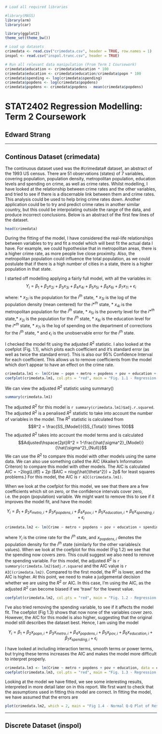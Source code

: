 ```r
# Load all required libraries

#library(MASS)
library(arm)
library(car)

library(ggplot2)
theme_set(theme_bw())

# Load up datasets
crimedata <- read.csv("crimedata.csv", header = TRUE, row.names = 1)
inspol <- read.csv("inspol.trunc.csv", header = TRUE)

# Run all relevant data manipulation (From Term 1 Coursework)
crimedata$education <- crimedata$education * 100
crimedata$education <- crimedata$education/crimedata$popn * 100
crimedata$spending <- log(crimedata$spending)
crimedata$popdens <- log(crimedata$popdens)
crimedata$popdens <- crimedata$popdens - mean(crimedata$popdens)

```
STAT2402 Regression Modelling: Term 2 Coursework
=
Edward Strang
-
***

Continous Dataset (crimedata)
-
The continuous dataset used was the #crimedata# dataset, an abstract of the 1993 US census. There are 51 observations (states) of 7 variables, covering population, population density, metropolitan population, education levels and spending on crime, as well as crime rates. Whilst modelling, I have looked at the relationship between crime rates and the other variables, and tried to see if there is a discernable link between them and crime rates. This analysis could be used to help bring crime rates down. Another application could be to try and predict crime rates in another similar country, but this could be interpolating outside the range of the data, and produce incorrect conclusions. Below is an abstract of the first few lines of the dataset.

```r
head(crimedata)
```

During the fitting of the model, I have considered the real-life relationships between variables to try and fit a model which will best fit the actual data I have. For example, we could hypothesise that in metropolitan areas, there is a higher crime rate, as more people live close proximity. Also, the metropolitan population could influence the total population, as we could postulate that if there is a high number of cities in a state, there is a higher population in that state.

I started off modelling applying a fairly full model, with all the variables in:
$$Y_i = \beta_1 + \beta_2x_{2i} + \beta_3x_{3i} + \beta_4x_{4i} + \beta_5x_{5i} + \beta_6x_{6i} + \beta_7x_{7i} + \epsilon_i$$

where: 
* $x_{2i}$ is the population for the $i^{th}$ state,
* $x_{3i}$ is the log of the population density (mean centered) for the $i*^{th}$ state,
* $x_{4i}$ is the metropolitan population for the $i^{th}$ state,
* $x_{5i}$ is the poverty level for the $i*^{th}$ state,* $x_{2i}$ is the population for the $i^{th}$ state,
* $x_{6i}$ is the education level for the $i*^{th}$ state,
* $x_{7i}$ is the log of spending on the department of corrections for the $i^{th}$ state,
* and $\epsilon_i$ is the unobservable error for the $i^{th}$ state.

I checked the model fit using the adjusted $R^2$ statistic. I also looked at the coefplot (Fig. 1.1), which plots each coefficient and it's standard error (as well as twice the standard error). This is also our 95% Confidence Interval for each coefficient. This allows us to remove coefficients from the model which don't appear to have an effect on the crime rate.

```r
crimedata.lm1 <- lm(Crime ~ popn + metro + popdens + pov + education + spending, data = crimedata)
coefplot(crimedata.lm1, col.pts = "red", main = "Fig. 1.1 - Regression Coefficient Estimates and C.I.\'s")
```

We can view the adjusted $R^2$ statistic using summary()
```r
summary(crimedata.lm1)
```

The adjusted $R^2$ for this model is `r summary(crimedata.lm1)$adj.r.squared`. The adjusted $R^2$ is a penalised $R^2$ statistic to take into account the number of variables in the model. The $R^2$ statistic is calculated from $$R^2 = \frac{SS_{Model}}{SS_{Total}} \times 100$$
The adjusted $R^2$ takes into account the model terms and is calculated $$Adjusted\hspace{2pt}R^2 = 1-\frac{\hat{\sigma^2}_{Model}}{\hat{\sigma^2}_{Null}}$$
We can use the $R^2$ to compare this model with other models using the same data. We can also use something called the AIC (Akaike's Information Criteron) to compare this model with other models. The AIC is calculated $AIC = -2log(L(\hat{\theta})) + 2p$ ($AIC = nlog(\hat{\theta^2}) + 2p$ for least squares problems.) For this model, the AIC is `r AIC(crimedata.lm1)`.

When we look at the coefplot for this model, we see that there are a few coefficients which sit on zero, or the confidence intervals cover zero, i.e. the popn (population) variable. We might want to remove this to see if it improves the model fit, and have the model:

$$Y_i = \beta_1 + \beta_2x_{metro,i} + \beta_3x_{popdens,i} + \beta_4x_{pov,i} + \beta_5x_{education,i} + \beta_6x_{spending,i} + \epsilon_i$$

```r
crimedata.lm2 <- lm(Crime ~ metro + popdens + pov + education + spending, data = crimedata)
```
where $Y_i$ is the crime rate for the $i^{th}$ state, and $x_{popdens,i}$ denotes the population density for the $i^{th}$ state (similarly for the other variables/x values). When we look at the coefplot for this model (Fig 1.2) we see that the spending now covers zero. This could suggest we also need to remove the spending variable. For this model, the adjusted $R^2$ is `r summary(crimedata.lm2)$adj.r.squared` and the AIC value is `r AIC(crimedata.lm2)`. Compared to the first model, the $R^2$ is lower, and the AIC is higher. At this point, we need to make a judgemental decision whether we are using the $R^2$ or AIC. In this case, I'm using the AIC, as the adjusted $R^2$ can become biased if we 'trawl' for the lowest value.

```r
coefplot(crimedata.lm2, col.pts = "red", main = "Fig. 1.2 - Regression Coefficient Estimates and C.I.\'s")
```

I've also tried removing the spending variable, to see if it affects the model fit. The coefplot (Fig 1.3) shows that now none of the variables cover zero. However, the AIC for this model is also higher, suggesting that the original model still describes the dataset best. Hence, I am using the model

$$Y_i = \beta_1 + \beta_2x_{popn,i} + \beta_3x_{metro,i} + \beta_4x_{popdens,i} + \beta_5x_{pov,i} + \beta_6x_{education,i} + \beta_7x_{spending,i} + \epsilon_i$$

I have looked at including interaction terms, smooth terms or power terms, but trying these terms increases the AIC and makes the model more difficult to interpret properly.

```r
crimedata.lm3 <- lm(Crime ~ metro + popdens + pov + education, data = crimedata)
coefplot(crimedata.lm3, col.pts = "red", main = "Fig. 1.3 - Regression Coefficient Estimates and C.I.\'s")
```

Looking at the model we have fitted, we see some interesting results, interpreted in more detail later on in this report. We first want to check that the assumptions used in fitting this model are correct. In fitting the model, we have assumed that the errors are 


```r
plot(crimedata.lm2, which = 2, main = "Fig 1.4 - Normal Q-Q Plot of Residuals")
```

***
Discrete Dataset (inspol)
-
